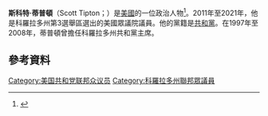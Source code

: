 '''斯科特·蒂普頓'''（Scott Tipton；{{bd|1956年|11月9日}}）是[[美國|美國]]的一位政治人物<ref name="gen08">{{cite web |url=http://coreports.ezvotetally.com/Reserved.ReportViewerWebControl.axd?ReportSession=jexpso55dlbays450fyzrmb4&ControlID=3a1b317069f040849b2b689d78addfc9&Culture=1033&UICulture=1033&ReportStack=1&OpType=ReportArea&Controller=dnn_ctr376_ViewRS2005_ReportViewer1&PageNumber=1&ZoomMode=Percent&ZoomPct=100&ReloadDocMap=true&SearchStartPage=0&LinkTarget=_top |title=Colorado Statewide Cumulative Report - 2008 General Election |accessdate=2008-12-04 |work=Colorado Secretary of State }}{{dead link|date=2017-12 |bot=InternetArchiveBot |fix-attempted=yes }}</ref>。2011年至2021年，他是科羅拉多州第3選舉區選出的美國眾議院議員。他的黨籍是[[共和黨_(美國)|共和黨]]。在1997年至2008年，蒂普頓曾擔任科羅拉多州共和黨主席。
== 參考資料 ==
{{reflist}}
{{US-poli-bio-stub}}
{{normdaten}}
{{DEFAULTSORT:tipton}}
[[Category:美国共和党联邦众议员|Category:美国共和党联邦众议员]]
[[Category:科羅拉多州聯邦眾議員|Category:科羅拉多州聯邦眾議員]]